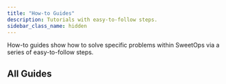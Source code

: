 ```yaml
---
title: "How-to Guides"
description: Tutorials with easy-to-follow steps.
sidebar_class_name: hidden
---
```


<Intro>
How-to guides show how to solve specific problems within SweetOps via a series of easy-to-follow steps.
</Intro>

## All Guides

<DocCardList/>
